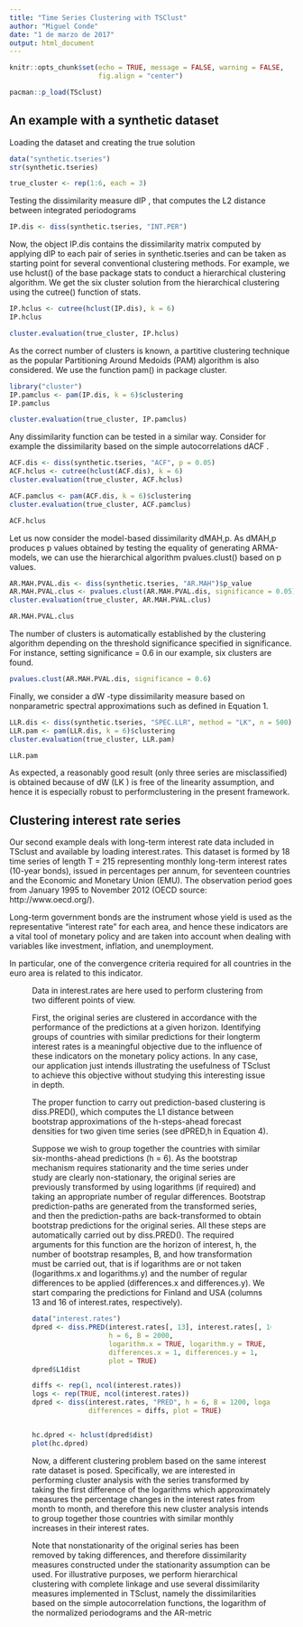 ```yaml
---
title: "Time Series Clustering with TSClust"
author: "Miguel Conde"
date: "1 de marzo de 2017"
output: html_document
---
```



```r
knitr::opts_chunk$set(echo = TRUE, message = FALSE, warning = FALSE,
                      fig.align = "center")
```

```r
pacman::p_load(TSclust)
```


## An example with a synthetic dataset

Loading the dataset and creating the true solution
```r
data("synthetic.tseries")
str(synthetic.tseries)

true_cluster <- rep(1:6, each = 3)
```

Testing the dissimilarity measure dIP , that computes the L2 distance between integrated periodograms
```r
IP.dis <- diss(synthetic.tseries, "INT.PER")

```

Now, the object IP.dis contains the dissimilarity matrix computed by applying dIP to each pair of series in synthetic.tseries and can be taken as starting point for several conventional clustering methods. For example, we use hclust() of the base package stats to conduct a hierarchical clustering algorithm. We get the six cluster solution from the hierarchical clustering using the cutree() function of stats.

```r
IP.hclus <- cutree(hclust(IP.dis), k = 6)
IP.hclus
```

```r
cluster.evaluation(true_cluster, IP.hclus)
```

As the correct number of clusters is known, a partitive clustering technique as the popular Partitioning Around Medoids (PAM) algorithm is also considered. We use the function pam() in package cluster.

```r
library("cluster")
IP.pamclus <- pam(IP.dis, k = 6)$clustering
IP.pamclus
```

```r
cluster.evaluation(true_cluster, IP.pamclus)
```

Any dissimilarity function can be tested in a similar way. Consider for example the dissimilarity based on the simple autocorrelations dACF .

```r
ACF.dis <- diss(synthetic.tseries, "ACF", p = 0.05)
ACF.hclus <- cutree(hclust(ACF.dis), k = 6)
cluster.evaluation(true_cluster, ACF.hclus)
```

```r
ACF.pamclus <- pam(ACF.dis, k = 6)$clustering
cluster.evaluation(true_cluster, ACF.pamclus)
```

```r
ACF.hclus
```

Let us now consider the model-based dissimilarity dMAH,p. As dMAH,p produces p values obtained by testing the equality of generating ARMA-models, we can use the hierarchical algorithm pvalues.clust() based on p values.

```r
AR.MAH.PVAL.dis <- diss(synthetic.tseries, "AR.MAH")$p_value
AR.MAH.PVAL.clus <- pvalues.clust(AR.MAH.PVAL.dis, significance = 0.05)
cluster.evaluation(true_cluster, AR.MAH.PVAL.clus)
```


```r
AR.MAH.PVAL.clus
```
The number of clusters is automatically established by the clustering algorithm depending on the threshold significance specified in significance.
For instance, setting significance = 0.6 in our example, six clusters are found.
```r
pvalues.clust(AR.MAH.PVAL.dis, significance = 0.6)
```

Finally, we consider a dW -type dissimilarity measure based on nonparametric spectral approximations such as defined in Equation 1.

```r
LLR.dis <- diss(synthetic.tseries, "SPEC.LLR", method = "LK", n = 500)
LLR.pam <- pam(LLR.dis, k = 6)$clustering
cluster.evaluation(true_cluster, LLR.pam)
```

```r
LLR.pam
```

As expected, a reasonably good result (only three series are misclassified) is obtained because of dW (LK ) is free of the linearity assumption, and hence it is especially robust to performclustering in the present framework.

## Clustering interest rate series

Our second example deals with long-term interest rate data included in TSclust and available by loading interest.rates. This dataset is formed by 18 time series of length T = 215 representing monthly long-term interest rates (10-year bonds), issued in percentages per annum, for seventeen countries and the Economic and Monetary Union (EMU). The observation period goes from January 1995 to November 2012 (OECD source: http://www.oecd.org/).

Long-term government bonds are the instrument whose yield is used as the representative “interest rate” for each area, and hence these indicators are a vital tool of monetary policy and are taken into account when dealing with variables like investment, inflation, and unemployment.

In particular, one of the convergence criteria required for all countries in the euro area is related to this indicator. 

<FIGURE>

Data in interest.rates are here used to perform clustering from two different points of view.

First, the original series are clustered in accordance with the performance of the predictions at a given horizon. Identifying groups of countries with similar predictions for their longterm interest rates is a meaningful objective due to the influence of these indicators on the monetary policy actions. In any case, our application just intends illustrating the usefulness of TSclust to achieve this objective without studying this interesting issue in depth. 

The proper function to carry out prediction-based clustering is diss.PRED(), which computes the L1 distance between bootstrap approximations of the h-steps-ahead forecast densities for two given time series (see dPRED,h in Equation 4). 

Suppose we wish to group together the countries with similar six-months-ahead predictions (h = 6). 
As the bootstrap mechanism requires stationarity and the time series under study are clearly non-stationary, the original series are previously transformed by using logarithms (if required) and taking an appropriate number of regular differences. 
Bootstrap prediction-paths are generated from the transformed series, and then the prediction-paths are back-transformed to obtain bootstrap predictions
for the original series. All these steps are automatically carried out by diss.PRED(). 
The required arguments for this function are the horizon of interest, h, the number of bootstrap resamples, B, and how transformation must be carried out, that is if logarithms are or not taken (logarithms.x and logarithms.y) and the number of regular differences to be applied (differences.x and differences.y). We start comparing the predictions for Finland and USA (columns 13 and 16 of interest.rates, respectively).

```r
data("interest.rates")
dpred <- diss.PRED(interest.rates[, 13], interest.rates[, 16], 
                   h = 6, B = 2000,
                   logarithm.x = TRUE, logarithm.y = TRUE, 
                   differences.x = 1, differences.y = 1, 
                   plot = TRUE)
dpred$L1dist
```

```r
diffs <- rep(1, ncol(interest.rates))
logs <- rep(TRUE, ncol(interest.rates))
dpred <- diss(interest.rates, "PRED", h = 6, B = 1200, logarithms = logs,
              differences = diffs, plot = TRUE)


hc.dpred <- hclust(dpred$dist)
plot(hc.dpred)

```

Now, a different clustering problem based on the same interest rate dataset is posed. Specifically, we are interested in performing cluster analysis with the series transformed by taking the first difference of the logarithms which approximately measures the percentage changes in the interest rates from month to month, and therefore this new cluster analysis intends to group together those countries with similar monthly increases in their interest rates.

 Note that nonstationarity of the original series has
been removed by taking differences, and therefore dissimilarity measures constructed under
the stationarity assumption can be used. For illustrative purposes, we perform hierarchical
clustering with complete linkage and use several dissimilarity measures implemented in TSclust, namely the dissimilarities based on the simple autocorrelation functions, the logarithm
of the normalized periodograms and the AR-metric
